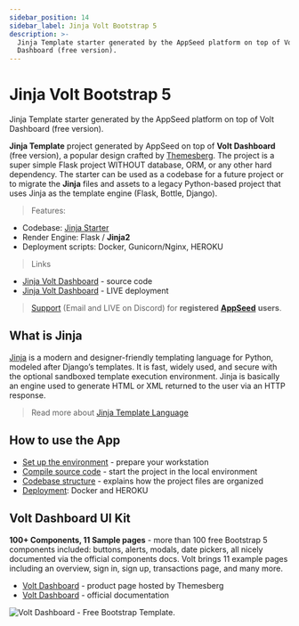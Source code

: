 ```yaml
---
sidebar_position: 14
sidebar_label: Jinja Volt Bootstrap 5
description: >-
  Jinja Template starter generated by the AppSeed platform on top of Volt
  Dashboard (free version).
---
```


# Jinja Volt Bootstrap 5

<SubHeading>Jinja Template starter generated by the AppSeed platform on top of Volt Dashboard (free version).</SubHeading>

**Jinja Template** project generated by AppSeed on top of **Volt Dashboard** (free version), a popular design crafted by [Themesberg](../../content/partners/themesberg.mdx). The project is a super simple Flask project WITHOUT database, ORM, or any other hard dependency. The starter can be used as a codebase for a future project or to migrate the **Jinja** files and assets to a legacy Python-based project that uses Jinja as the template engine (Flask, Bottle, Django).

> Features:

- Codebase: [Jinja Starter](../../boilerplate-code/jinja.mdx)
- Render Engine: Flask / **Jinja2**
- Deployment scripts: Docker, Gunicorn/Nginx, HEROKU

> Links

- [Jinja Volt Dashboard](https://github.com/app-generator/jinja-volt-dashboard) - source code
- [Jinja Volt Dashboard](https://jinja-volt-dashboard.appseed-srv1.com/) - LIVE deployment

> [Support](https://appseed.us/support) (Email and LIVE on Discord) for **registered** [**AppSeed**](https://appseed.us/) **users**.

## What is Jinja

[Jinja](https://jinja.palletsprojects.com/en/2.11.x/) is a modern and designer-friendly templating language for Python, modeled after Django’s templates. It is fast, widely used, and secure with the optional sandboxed template execution environment. Jinja is basically an engine used to generate HTML or XML returned to the user via an HTTP response.

> Read more about [Jinja Template Language](../../content/what-is/jinja.mdx)

## How to use the App

- [Set up the environment](../../boilerplate-code/jinja.mdx#environment) - prepare your workstation
- [Compile source code](../../boilerplate-code/jinja.mdx#build-the-app) - start the project in the local environment
- [Codebase structure](../../boilerplate-code/jinja.mdx#codebase-structure) - explains how the project files are organized
- [Deployment](../../boilerplate-code/jinja.mdx#deployment): Docker and HEROKU

## Volt Dashboard UI Kit

**100+ Components, 11 Sample pages** - more than 100 free Bootstrap 5 components included: buttons, alerts, modals, date pickers, all nicely documented via the official components docs. Volt brings 11 example pages including an overview, sign in, sign up, transactions page, and many more.

- [Volt Dashboard](https://themesberg.com/product/admin-dashboard/volt-bootstrap-5-dashboard) - product page hosted by Themesberg
- [Volt Dashboard](https://themesberg.com/docs/volt-bootstrap-5-dashboard/getting-started/quick-start/) - official documentation

![Volt Dashboard - Free Bootstrap Template.](../../../static/assets/volt-dashboard.png)
